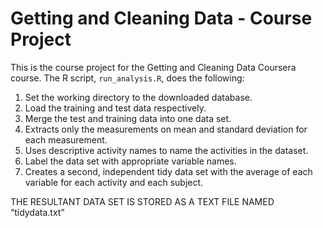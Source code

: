 # Getting and Cleaning Data - Course Project

This is the course project for the Getting and Cleaning Data Coursera course.
The R script, `run_analysis.R`, does the following:

1. Set the working directory to the downloaded database.
2. Load the training and test data respectively.
3. Merge the test and training data into one data set.
4. Extracts only the measurements on mean and standard deviation for each measurement.
5. Uses descriptive activity names to name the activities in the dataset.
6. Label the data set with appropriate variable names.
7. Creates a second, independent tidy data set with the average of each variable for each activity and each subject.

THE RESULTANT DATA SET IS STORED AS A TEXT FILE NAMED "tidydata.txt"